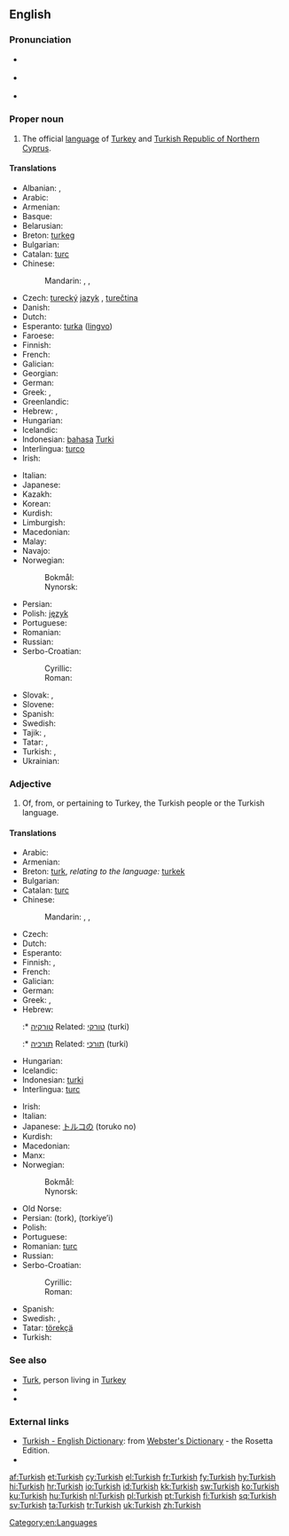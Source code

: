 {{interwiktionary|code=tr}}
==English==
{{wikipedia}}

===Pronunciation===
* {{a|UK}} {{IPA|/ˈtə.kɪʃ/}}
* {{a|US}} {{IPA|/ˈtɝ.kɪʃ/}}
* {{audio|En-us-Turkish.ogg|Audio (US)}}

===Proper noun===
{{en-proper noun}}

# The official [[language]] of [[Turkey]] and [[Turkish Republic of Northern Cyprus]].

====Translations====
{{trans-top|official language of Turkey and Turkish Republic of Northern Cyprus}}
* Albanian: {{t|sq|turkisht}}, {{t|sq|gjuha turke}}
* Arabic: {{t|ar|تركية|f|tr=turkiyya|alt=تُرْكِيَّة|sc=Arab}}
* Armenian: {{t+|hy|թուրքերեն|tr=t'urk'eren}}
* Basque: {{t|eu|turkiera|xs=Basque}}
* Belarusian: {{t|be|турэцкая|f|tr=turéckaja|sc=Cyrl}}
* Breton: [[turkeg]] {{m}}
* Bulgarian: {{t|bg|турски|m|tr=túrski|sc=Cyrl}}
* Catalan: [[turc]] {{m}}
* Chinese:
*: Mandarin: {{t|zh|土耳其語|sc=Hani}}, {{t|zh|土耳其语|tr=Tǔěrqíyǔ|sc=Hani}}, {{t|zh|土耳其文|tr=Tǔěrqíwén|sc=Hani}}
* Czech: [[turecký]] [[jazyk]] {{m}}, [[turečtina]] {{f}}
* Danish: {{t|da|tyrkisk|n}}
* Dutch: {{t+|nl|Turks|n}}
* Esperanto: [[turka]] ([[lingvo]])
* Faroese: {{t|fo|turkiskt|n}}
* Finnish: {{t+|fi|turkki}}
* French: {{t+|fr|turc|m}}
* Galician: {{t+|gl|turco|m|xs=Galician}}
* Georgian: {{t+|ka|თურქული|tr=turkuli|sc=Geor|xs=Georgian}}
* German: {{t+|de|Türkisch|n}}
* Greek: {{t|el|τουρκικά|n|p|tr=turkiká|sc=Grek}}, {{t|el|τούρκικα|n|p|sc=Grek}}
* Greenlandic: {{t|kl|Tyrkiskisut}}
* Hebrew: {{t|he|טורקית|f|tr=turkít|sc=Hebr}}, {{t|he|תורכית|f|tr=turkít|sc=Hebr}}
* Hungarian: {{t+|hu|török}}
* Icelandic: {{t-|is|tyrkneska|f}}
* Indonesian: [[bahasa]] [[Turki]]
* Interlingua: [[turco]]
* Irish: {{t-|ga|Tuircis|xs=Irish}}
{{trans-mid}}
* Italian: {{t+|it|turco|m}}
* Japanese: {{t-|ja|トルコ語|tr=toruko-go}}
* Kazakh: {{t|kk|түрік тілі|tr=türik tili|sc=Cyrl}}
* Korean: {{t|ko|터키어|tr=Teoki-eo|sc=Kore}}
* Kurdish: {{t+|ku|tirkî|f}}
* Limburgish: {{t|li|Törksj|n|xs=Limburgish}}
* Macedonian: {{t-|mk|турски|m|tr=túrski}}
* Malay: {{t|ms|bahasa Turki}}
* Navajo: {{tø|nv|Tʼóok bizaad}}
* Norwegian:
*: Bokmål: {{t|nb|tyrkisk|m}}
*: Nynorsk: {{t|nn|tyrkisk|m}}
* Persian: {{t|fa|ترکی|tr=torki|sc=fa-Arab}}
* Polish: [[język]] {{t|pl|turecki|m}}
* Portuguese: {{t+|pt|turco|m}}
* Romanian: {{t-|ro|turcă|f}}
* Russian: {{t+|ru|турецкий|m|tr=turéckij}}
* Serbo-Croatian:
*: Cyrillic: {{t-|sh|турски|m|alt=ту̀рскӣ|sc=Cyrl}}
*: Roman: {{t-|sh|turski|m|alt=tùrskī}}
* Slovak: {{t|sk|turecký jazyk|m}}, {{t|sk|turečtina|f}}
* Slovene: {{t|sl|turški|m}}
* Spanish: {{t+|es|turco|m}}
* Swedish: {{t+|sv|turkiska}}
* Tajik: {{t|tg|туркӣ|tr=turkī|sc=Cyrl}}, {{t|tg|забони туркӣ|tr=zaboni turkī|sc=Cyrl}}
* Tatar: {{t|tt|төрек теле|tr=törek tele|sc=Cyrl}}, {{t|tt|төрекча|tr=törekçä|sc=Cyrl}}
* Turkish: {{t+|tr|Türkçe}}, {{t+|tr|Türk dili}}
* Ukrainian: {{t|uk|турецька|f|tr=turéc'ka|sc=Cyrl}}
{{trans-bottom}}

===Adjective===
{{en-adj|-}}

# Of, from, or pertaining to Turkey, the Turkish people or the Turkish language.

====Translations====
{{trans-top|of, from or pertaining to Turkey, the Turkish people or the Turkish language}}
* Arabic: {{t-|ar|تركي|alt=تُرْكِيّ|tr=túrkiy}}
* Armenian: {{t|hy|թուրքական|tr=t'urk'akan}}
* Breton: [[turk]], ''relating to the language:'' [[turkek]]
* Bulgarian: {{t-|bg|турски|m|p}}
* Catalan: [[turc]] {{m}}
* Chinese:
*: Mandarin: {{qualifier|of Turkey}} {{t|zh|土耳其|tr=Tǔěrqí de|alt=土耳其的|sc=Hani}}, {{qualifier|of the Turkish language}} {{t|zh|土耳其語|alt=土耳其語的|sc=Hani}}, {{t|zh|土耳其语|tr=Tǔěrqíyǔ de|alt=土耳其语的|sc=Hani}}
* Czech: {{t|cs|turecký}}
* Dutch: {{t+|nl|Turks|n}}
* Esperanto: {{t+|eo|turka|xs=Esperanto}}
* Finnish: {{t+|fi|turkkilainen}}, {{t+|fi|turkinkielinen}}
* French: {{t+|fr|turc|m}}
* Galician: {{t+|gl|turco|m|xs=Galician}}
* German: {{t+|de|türkisch}}
* Greek: {{t+|el|τούρκικος|sc=polytonic}}, {{t+|el|τουρκικός|m}}
* Hebrew:
*:* [[טורקיה]] Related: [[טורקי]] (turki) {{m}}
*:* [[תורכיה]] Related: [[תורכי]] (turki) {{m}}
* Hungarian: {{t+|hu|török}}
* Icelandic: {{t-|is|tyrkneskur}}
* Indonesian: [[turki]]
* Interlingua: [[turc]]
{{trans-mid}}
* Irish: {{t|ga|Turcach}}
* Italian: {{t+|it|turco|m}}
* Japanese: [[トルコの]] (toruko no)
* Kurdish: {{t+|ku|tirkî}}
* Macedonian: {{t-|mk|турски|m|tr=túrski}}
* Manx: {{t|gv|Turkagh}}
* Norwegian:
*: Bokmål: {{t|nb|tyrkisk}}
*: Nynorsk: {{t|nn|tyrkisk}}
* Old Norse: {{tø|non|tyrkneskr}}
* Persian: {{fa-Arab|[[ترک]]}} (tork), {{fa-Arab|[[ترکیه‏ای]]}} (torkiye’i)
* Polish: {{t+|pl|turecki|m}}
* Portuguese: {{t+|pt|turco|m}}
* Romanian: [[turc]] {{m}}
* Russian: {{t+|ru|турецкий|tr=turéckij}}
* Serbo-Croatian:
*: Cyrillic: {{t-|sh|турски|m|alt=ту̀рскӣ|sc=Cyrl}}
*: Roman: {{t-|sh|turski|m|alt=tùrskī}}
* Spanish: {{t+|es|turco|m}}
* Swedish: {{t+|sv|turkisk|c}}, {{t+|sv|turkiskt|n}}
* Tatar: [[törekçä]]
* Turkish: {{t+|tr|Türk}}
{{trans-bottom}}

===See also===
* [[Turk]], person living in [[Turkey]]
* {{langcat}}
* {{langlist}}

===External links===
* [http://www.websters-online-dictionary.org/definition/Turkish-english/ Turkish - English Dictionary]: from [http://www.websters-online-dictionary.org/ Webster's Dictionary] - the Rosetta Edition.
* {{ISO 639|link=Ethnologue|1code=tr|code=tur}}

[[Category:en:Languages]]

[[af:Turkish]]
[[et:Turkish]]
[[cy:Turkish]]
[[el:Turkish]]
[[fr:Turkish]]
[[fy:Turkish]]
[[hy:Turkish]]
[[hi:Turkish]]
[[hr:Turkish]]
[[io:Turkish]]
[[id:Turkish]]
[[kk:Turkish]]
[[sw:Turkish]]
[[ko:Turkish]]
[[ku:Turkish]]
[[hu:Turkish]]
[[nl:Turkish]]
[[pl:Turkish]]
[[pt:Turkish]]
[[fi:Turkish]]
[[sq:Turkish]]
[[sv:Turkish]]
[[ta:Turkish]]
[[tr:Turkish]]
[[uk:Turkish]]
[[zh:Turkish]]